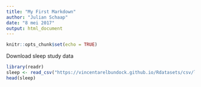 ```yaml
---
title: "My First Markdown"
author: "Julian Schaap"
date: "8 mei 2017"
output: html_document
---
```


```r
knitr::opts_chunk$set(echo = TRUE)
```

Download sleep study data
```r
library(readr)
sleep <- read_csv("https://vincentarelbundock.github.io/Rdatasets/csv/lme4/sleepstudy.csv") # no spaces
head(sleep)
```